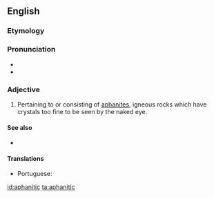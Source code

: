 ==English==

===Etymology===

{{suffix|aphanite|ic|lang=en}}

===Pronunciation===

* {{IPA|æfəˈnɪtɪk|lang=en}}
* {{rhymes|ɪtɪk|lang=en}}

===Adjective===
{{en-adj}}

# {{context|geology|lang=en}} Pertaining to or consisting of [[aphanite]]s, igneous rocks which have crystals too fine to be seen by the naked eye.

====See also====
* {{pedialite|aphanite}}

====Translations====
{{trans-top|having crystals too fine to be seen by the naked eye}}
* Portuguese: {{t|pt|afanítico}}
{{trans-mid}}
{{trans-bottom}}

[[id:aphanitic]]
[[ta:aphanitic]]